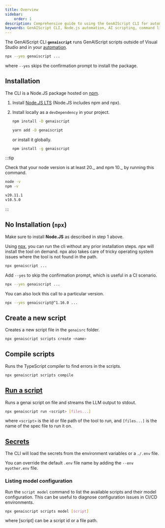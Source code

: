 ```yaml
---
title: Overview
sidebar:
    order: 1
description: Comprehensive guide to using the GenAIScript CLI for automating tasks with AI scripts in Node.js environments.
keywords: GenAIScript CLI, Node.js automation, AI scripting, command line interface, JavaScript automation
---
```



The GenAIScript CLI **`genaiscript`** runs GenAIScript scripts
outside of Visual Studio and in your [automation](/genaiscript/getting-starting/automating-scripts).

```sh
npx --yes genaiscript ...
```

where `--yes` skips the confirmation prompt to install the package.

## Installation

The CLI is a Node.JS package hosted on [npm](https://www.npmjs.com/package/genaiscript).

<Steps>

<ol>

<li>

Install [Node.JS LTS](https://docs.npmjs.com/downloading-and-installing-node-js-and-npm) (Node.JS includes npm and npx).

</li>

<li>

Install locally as a `devDependency` in your project.

<Tabs>
  <TabItem label="npm" icon="seti:npm">

```sh
npm install -D genaiscript
```

  </TabItem>
  <TabItem label="yarn" >

```sh
yarn add -D genaiscript
```

  </TabItem>
</Tabs>

or install it globally.

```sh "-g"
npm install -g genaiscript
```

</li>

</ol>

</Steps>

:::tip

Check that your node version is at least 20._ and npm 10._ by running this command.

```sh
node -v
npm -v
```

```bash
v20.11.1
v10.5.0
```

:::

## No Installation (`npx`)

Make sure to install **Node.JS** as described in step 1 above.

Using [npx](https://docs.npmjs.com/cli/v10/commands/npx),
you can run the cli without any prior installation steps.
_npx_ will install the tool on demand. npx also takes care of tricky operating
system issues where the tool is not found in the path.

```sh
npx genaiscript ...
```

Add `--yes` to skip the confirmation prompt, which is useful in a CI scenario.

```sh "--yes"
npx --yes genaiscript ...
```

You can also lock this call to a particular version.

```sh "@^1.16.0"
npx --yes genaiscript@^1.16.0 ...
```

## Create a new script

Creates a new script file in the `genaisrc` folder.

```sh
npx genaiscript scripts create <name>
```

## Compile scripts

Runs the TypeScript compiler to find errors in the scripts.

```sh
npx genaiscript scripts compile
```

## [Run a script](/genaiscript/reference/cli/run)

Runs a genai script on file and streams the LLM output to stdout.

```sh
npx genaiscript run <script> [files...]
```

where `<script>` is the id or file path of the tool to run, and `[files...]` is the name of the spec file to run it on.

## [Secrets](/genaiscript/getting-started/configuration)

The CLI will load the secrets from the environment variables or a `./.env` file.

You can override the default `.env` file name by adding the `--env myother.env` file.

### Listing model configuration

Run the `script model` command to list the available scripts and their model configuration. This can be useful to diagnose configuration issues in CI/CD environments.

```sh
npx genaiscript scripts model [script]
```

where [script] can be a script id or a file path.

